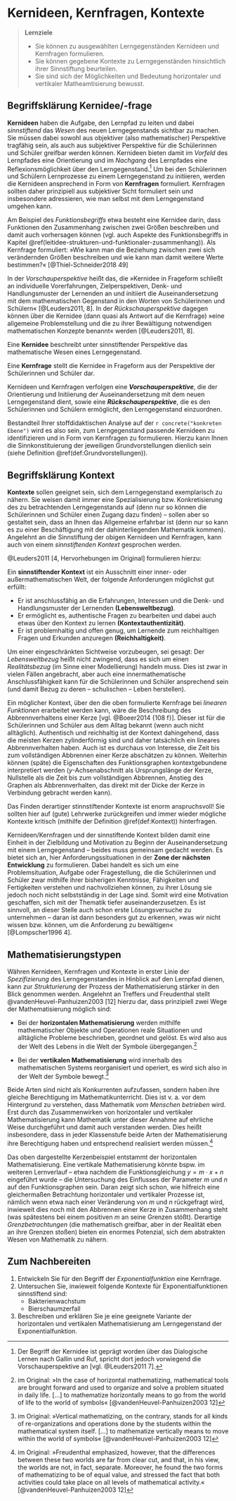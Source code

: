 # Kernideen, Kernfragen, Kontexte

> **Lernziele**
>
> + Sie können zu ausgewählten Lerngegenständen Kernideen und Kernfragen formulieren.
> + Sie können gegebene Kontexte zu Lerngegenständen hinsichtlich ihrer Sinnstiftung beurteilen.
> + Sie sind sich der Möglichkeiten und Bedeutung horizontaler und vertikaler Matheamtisierung bewusst.
<!-- > -->
<!-- > **Material** -->
<!-- > -->
<!-- > + Folien zur Vorlesung zu Kernideen, Kernfragen, Kontexte ([pdf](files/Stoffdidaktik-WiSe2223-Kap4.pdf), [Keynote](files/Stoffdidaktik-WiSe2223-Kap4.key)) -->



## Begriffsklärung Kernidee/-frage {#kernidee-begriffsklaerung}

**Kernideen** haben die Aufgabe, den Lernpfad zu leiten und dabei *sinnstiftend* das *Wesen* des neuen Lerngegenstands sichtbar zu machen. Sie müssen dabei sowohl aus objektiver (also mathematischer) Perspektive tragfähig sein, als auch aus subjektiver Perspektive für die Schülerinnen und Schüler greifbar werden können. Kernideen bieten damit im *Vorfeld* des Lernpfades eine Orientierung und im *Nachgang* des Lernpfades eine Reflexionsmöglichkeit über den Lerngegenstand.^[Der Begriff der Kernidee ist geprägt worden über das Dialogische Lernen nach Gallin und Ruf, spricht dort jedoch vorwiegend die Vorschauperspektive an [vgl. @Leuders2011 7].] Um bei den Schülerinnen und Schülern Lernprozesse zu einem Lerngegenstand zu initiieren, werden die Kernideen ansprechend in Form von **Kernfragen** formuliert. Kernfragen sollten daher prinzipiell aus subjektiver Sicht formuliert sein und insbesondere adressieren, wie man selbst mit dem Lerngegenstand umgehen kann.

Am Beispiel des *Funktionsbegriffs* etwa besteht eine Kernidee darin, dass Funktionen den Zusammenhang zwischen zwei Größen beschreiben und damit auch vorhersagen können (vgl. auch Aspekte des Funktionsbegriffs in Kapitel \@ref(leitidee-strukturen-und-funktionaler-zusammenhang)). Als Kernfrage formuliert: »Wie kann man die Beziehung zwischen zwei sich verändernden Größen beschreiben und wie kann man damit weitere Werte bestimmen?« [@Thiel-Schneider2018 49]

In der *Vorschauperspektive* heißt das, die »Kernidee in Frageform schließt an individuelle Vorerfahrungen, Zielperspektiven, Denk- und Handlungsmuster der Lernenden an und initiiert die Auseinandersetzung mit dem mathematischen Gegenstand in den Worten von Schülerinnen und Schülern« [@Leuders2011, 8]. In der *Rückschauperspektive* dagegen können über die Kernidee (dann quasi als Antwort auf die Kernfrage) »eine allgemeine Problemstellung und die zu ihrer Bewältigung notwendigen mathematischen Konzepte benannt« werden [@Leuders2011, 8].



::: {.definition #Kernidee name="Kernidee und Kernfrage"}
Eine **Kernidee** beschreibt unter sinnstiftender Perspektive das mathematische Wesen eines Lerngegenstand.

Eine **Kernfrage** stellt die Kernidee in Frageform aus der Perspektive der Schülerinnen und Schüler dar.

Kernideen und Kernfragen verfolgen eine ***Vorschauperspektive***, die der Orientierung und Initiierung der Auseinandersetzung mit dem neuen Lerngegenstand dient, sowie eine ***Rückschauperspektive***, die es den Schülerinnen und Schülern ermöglicht, den Lerngegenstand einzuordnen.
:::


Bestandteil Ihrer stoffdidaktischen Analyse auf der `r concrete("konkreten Ebene")` wird es also sein, zum Lerngegenstand passende Kernideen zu identifizieren und in Form von Kernfragen zu formulieren. Hierzu kann Ihnen die Sinnkonstituierung der jeweiligen Grundvorstellungen dienlich sein (siehe Definition \@ref(def:Grundvorstellungen)).


## Begriffsklärung Kontext {#kontexte-begriffsklaerung}

**Kontexte** sollen geeignet sein, sich dem Lerngegenstand exemplarisch zu nähern. Sie weisen damit immer eine Spezialisierung bzw. Konkretisierung des zu betrachtenden Lerngegenstands auf (denn nur so können die Schülerinnen und Schüler einen Zugang dazu finden) -- sollen aber so gestaltet sein, dass an Ihnen das Allgemeine erfahrbar ist (denn nur so kann es zu einer Beschäftigung mit der dahinterliegenden Mathematik kommen). Angelehnt an die Sinnstiftung der obigen Kernideen und Kernfragen, kann auch von einem *sinnstiftenden Kontext* gesprochen werden.

@Leuders2011 [4, Hervorhebungen im Original] formulieren hierzu:

::: {.definition #Kontext name="Sinnstiftender Kontext"}
Ein **sinnstiftender Kontext** ist ein Ausschnitt einer inner- oder außermathematischen Welt, der folgende Anforderungen möglichst gut erfüllt:

* Er ist anschlussfähig an die Erfahrungen, Interessen und die Denk- und Handlungsmuster der Lernenden **(Lebensweltbezug)**.
* Er ermöglicht es, authentische Fragen zu bearbeiten und dabei auch etwas über den Kontext zu lernen **(Kontextauthentizität)**.
* Er ist problemhaltig und offen genug, um Lernende zum reichhaltigen Fragen und Erkunden anzuregen **(Reichhaltigkeit)**.
:::

Um einer eingeschränkten Sichtweise vorzubeugen, sei gesagt: Der *Lebensweltbezug* heißt nicht zwingend, dass es sich um einen *Realitätsbezug* (im Sinne einer Modellierung) handeln muss. Dies ist zwar in vielen Fällen angebracht, aber auch eine innermathematische Anschlussfähigkeit kann für die Schülerinnen und Schüler ansprechend sein (und damit Bezug zu deren -- schulischen -- Leben herstellen).

Ein möglicher Kontext, über den die oben formulierte Kernfrage bei *linearen Funktionen* erarbeitet werden kann, wäre die Beschreibung des Abbrennverhaltens einer Kerze [vgl. @Boeer2014 {108 f}]. Dieser ist für die Schülerinnen und Schüler aus dem Alltag bekannt (wenn auch nicht alltäglich). Authentisch und reichhaltig ist der Kontext dahingehend, dass die meisten Kerzen zylinderförmig sind und daher tatsächlich ein lineares Abbrennverhalten haben. Auch ist es durchaus von Interesse, die Zeit bis zum vollständigen Abbrennen einer Kerze abschätzen zu können. Weiterhin können (späte) die Eigenschaften des Funktionsgraphen kontextgebundene interpretiert werden ($y$-Achsenabschnitt als Ursprungslänge der Kerze, Nullstelle als die Zeit bis zum vollständigen Abbrennen, Anstieg des Graphen als Abbrennverhalten, das direkt mit der Dicke der Kerze in Verbindung gebracht werden kann).  

Das Finden derartiger stinnstiftender Kontexte ist enorm anspruchsvoll! Sie sollten hier auf (gute) Lehrwerke zurückgreifen und immer wieder mögliche Kontexte kritisch (mithilfe der Definition \@ref(def:Kontext)) hinterfragen.

Kernideen/Kernfragen und der sinnstiftende Kontext bilden damit eine Einheit in der Zielbildung und Motivation zu Beginn der Auseinandersetzung mit einem Lerngegenstand -- beides muss gemeinsam gedacht werden. Es bietet sich an, hier Anforderungssituationen in der **Zone der nächsten Entwicklung** zu formulieren. Dabei handelt es sich um eine Problemsituation, Aufgabe oder Fragestellung, die die Schülerinnen und Schüler zwar mithilfe ihrer bisherigen Kenntnisse, Fähigkeiten und Fertigkeiten verstehen und nachvollziehen können, zu ihrer Lösung sie jedoch noch nicht selbstständig in der Lage sind. Somit wird eine Motivation geschaffen, sich mit der Thematik tiefer auseinanderzusetzen. Es ist sinnvoll, an dieser Stelle auch schon erste Lösungsversuche zu unternehmen -- daran ist dann besonders gut zu erkennen, »was wir nicht wissen bzw. können, um die Anforderung zu bewältigen« [@Lompscher1996 4].


## Mathematisierungstypen

Währen Kernideen, Kernfragen und Kontexte in erster Linie der *Spezifizierung* des Lerngegenstandes in Hinblick auf den Lernpfad dienen, kann zur *Strukturierung* der Prozess der Mathematisierung stärker in den Blick genommen werden. Angelehnt an Treffers und Freudenthal  stellt @vandenHeuvel-Panhuizen2003 [12] hierzu dar, dass prinzipiell zwei Wege der Mathematisierung möglich sind:

* Bei der **horizontalen Mathematisierung** werden mithilfe mathematischer Objekte und Operationen reale Situationen und alltägliche Probleme beschrieben, geordnet und gelöst. Es wird also aus der Welt des Lebens in die Welt der Symbole übergegangen.^[im Original: »In the case of horizontal mathematizing, mathematical tools are brought forward and used to organize and solve a problem situated in daily life. [...] to mathematize horizontally means to go from the world of life to the world of symbols« [@vandenHeuvel-Panhuizen2003 12]]

* Bei der **vertikalen Mathematisierung** wird innerhalb des mathematischen Systems reorganisiert und operiert, es wird sich also in der Welt der Symbole bewegt.^[im Original: »Vertical mathematizing, on the contrary, stands for all kinds of re-organizations and operations done by the students within the mathematical system itself. [...] to mathematize vertically means to move within the world of symbols« [@vandenHeuvel-Panhuizen2003 12]]

Beide Arten sind nicht als Konkurrenten aufzufassen, sondern haben ihre gleiche Berechtigung im Mathematikunterricht. Dies ist v. a. vor dem Hintergrund zu verstehen, dass Mathematik *vom Menschen betrieben* wird. Erst durch das Zusammenwirken von horizontaler und vertikaler Mathematisierung kann Mathematik unter dieser Annahme auf ehrliche Weise durchgeführt und damit auch verstanden werden. Dies heißt insbesondere, dass in jeder Klassenstufe beide Arten der Mathematisierung ihre Berechtigung haben und entsprechend realisiert werden müssen.^[im Original: »Freudenthal emphasized, however, that the differences between these two worlds are far from clear cut, and that, in his view, the worlds are not, in fact, separate. Moreover, he found the two forms of mathematizing to be of equal value, and stressed the fact that both activities could take place on all levels of mathematical activity.« [@vandenHeuvel-Panhuizen2003 12]]


Das oben dargestellte Kerzenbeispiel entstammt der horizontalen Mathematisierung. Eine vertikale Mathematisierung könnte bspw. im weiteren Lernverlauf -- etwa nachdem die Funktionsgleichung $y = m\cdot x + n$ eingeführt wurde -- die Untersuchung des Einflusses der Parameter $m$ und $n$ auf den Funktionsgraphen sein. Daran zeigt sich schon, wie hilfreich eine gleichermaßen Betrachtung horizontaler und vertikaler Prozesse ist, nämlich wenn etwa nach einer Veränderung von $m$ und $n$ rückgefragt wird, inwieweit dies noch mit den Abbrennen einer Kerze in Zusammenhang steht (was spätestens bei einem positiven $m$ an seine Grenzen stößt). Derartige *Grenzbetrachtungen* (die mathematisch greifbar, aber in der Realität eben an ihre Grenzen stoßen) bieten ein enormes Potenzial, sich dem abstrakten Wesen von Mathematik zu nähern. 


## Zum Nachbereiten {#kernideen-kernfragen-kontexte-nachbereitung}

1. Entwickeln Sie für den Begriff der *Exponentialfunktion* eine Kernfrage. 
2. Untersuchen Sie, inwieweit folgende Kontexte für Exponentialfunktionen sinnstiftend sind:
    * Bakterienwachstum
    * Bierschaumzerfall
3. Beschreiben und erklären Sie je eine geeignete Variante der horizontalen und vertikalen Mathematisierung am Lerngegenstand der Exponentialfunktion.  
  
